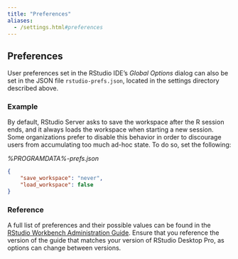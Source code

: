```yaml
---
title: "Preferences"
aliases:
  - /settings.html#preferences
---
```


## Preferences

User preferences set in the RStudio IDE's *Global Options* dialog can also be set in the JSON file `rstudio-prefs.json`, located in the settings directory described above.

### Example

By default, RStudio Server asks to save the workspace after the R session ends, and it always loads the workspace when starting a new session. Some organizations prefer to disable this behavior in order to discourage users from accumulating too much ad-hoc state. To do so, set the following:

*%PROGRAMDATA%\RStudio\rstudio-prefs.json*
```json
{
    "save_workspace": "never",
    "load_workspace": false
}
```

### Reference

A full list of preferences and their possible values can be found in the [RStudio Workbench Administration Guide](https://docs.rstudio.com/ide/server-pro/session-user-settings.html). Ensure that you reference the version of the guide that matches your version of RStudio Desktop Pro, as options can change between versions.

